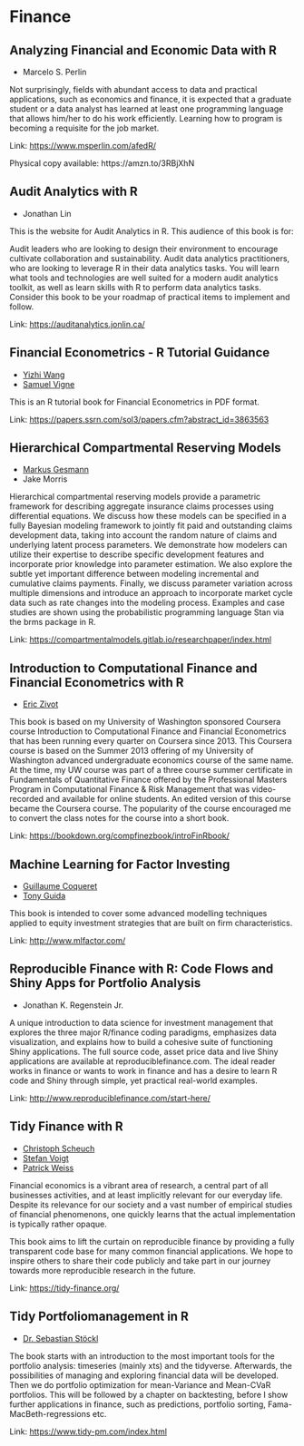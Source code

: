 # Finance

## Analyzing Financial and Economic Data with R

- Marcelo S. Perlin

Not surprisingly, fields with abundant access to data and practical
applications, such as economics and finance, it is expected that a
graduate student or a data analyst has learned at least one programming
language that allows him/her to do his work efficiently. Learning how to
program is becoming a requisite for the job market.

Link: [https://www.msperlin.com/afedR/](https://www.msperlin.com/afedR/)

Physical copy available: https://amzn.to/3RBjXhN

## Audit Analytics with R

- Jonathan Lin

This is the website for Audit Analytics in R. This audience of this book is for:

Audit leaders who are looking to design their environment to encourage cultivate collaboration and sustainability.
Audit data analytics practitioners, who are looking to leverage R in their data analytics tasks.
You will learn what tools and technologies are well suited for a modern audit analytics toolkit, as well as learn skills with R to perform data analytics tasks. Consider this book to be your roadmap of practical items to implement and follow.

Link: [https://auditanalytics.jonlin.ca/](https://auditanalytics.jonlin.ca/)

## Financial Econometrics - R Tutorial Guidance

- [Yizhi Wang](https://papers.ssrn.com/sol3/cf_dev/AbsByAuth.cfm?per_id=4467812)
- [Samuel Vigne](https://papers.ssrn.com/sol3/cf_dev/AbsByAuth.cfm?per_id=2479568)

This is an R tutorial book for Financial Econometrics in PDF format.

Link: [https://papers.ssrn.com/sol3/papers.cfm?abstract_id=3863563](https://papers.ssrn.com/sol3/papers.cfm?abstract_id=3863563)

## Hierarchical Compartmental Reserving Models

- [Markus Gesmann](https://magesblog.com)
- Jake Morris

Hierarchical compartmental reserving models provide a parametric framework for describing aggregate insurance claims processes using differential equations. We discuss how these models can be specified in a fully Bayesian modeling framework to jointly fit paid and outstanding claims development data, taking into account the random nature of claims and underlying latent process parameters. We demonstrate how modelers can utilize their expertise to describe specific development features and incorporate prior knowledge into parameter estimation. We also explore the subtle yet important difference between modeling incremental and cumulative claims payments. Finally, we discuss parameter variation across multiple dimensions and introduce an approach to incorporate market cycle data such as rate changes into the modeling process. Examples and case studies are shown using the probabilistic programming language Stan via the brms package in R.

Link: [https://compartmentalmodels.gitlab.io/researchpaper/index.html](https://compartmentalmodels.gitlab.io/researchpaper/index.html)

## Introduction to Computational Finance and Financial Econometrics with R

- [Eric Zivot](https://econ.washington.edu/people/eric-zivot)

This book is based on my University of Washington sponsored Coursera course Introduction to Computational Finance and Financial Econometrics that has been running every quarter on Coursera since 2013. This Coursera course is based on the Summer 2013 offering of my University of Washington advanced undergraduate economics course of the same name. At the time, my UW course was part of a three course summer certificate in Fundamentals of Quantitative Finance offered by the Professional Masters Program in Computational Finance & Risk Management that was video-recorded and available for online students. An edited version of this course became the Coursera course. The popularity of the course encouraged me to convert the class notes for the course into a short book.

Link: [https://bookdown.org/compfinezbook/introFinRbook/](https://bookdown.org/compfinezbook/introFinRbook/)

## Machine Learning for Factor Investing

- [Guillaume Coqueret](https://twitter.com/g_coqueret)
- [Tony Guida](https://twitter.com/TonyGUIDA_Quant)

This book is intended to cover some advanced modelling techniques
applied to equity investment strategies that are built on firm
characteristics.

Link: [http://www.mlfactor.com/](http://www.mlfactor.com/)

## Reproducible Finance with R: Code Flows and Shiny Apps for Portfolio Analysis

- Jonathan K. Regenstein Jr.

A unique introduction to data science for investment management that explores the three major R/finance coding paradigms, emphasizes data visualization, and explains how to build a cohesive suite of functioning Shiny applications. The full source code, asset price data and live Shiny applications are available at reproduciblefinance.com. The ideal reader works in finance or wants to work in finance and has a desire to learn R code and Shiny through simple, yet practical real-world examples.

Link: [http://www.reproduciblefinance.com/start-here/](http://www.reproduciblefinance.com/start-here/)

## Tidy Finance with R

- [Christoph Scheuch](https://christophscheuch.github.io/)
- [Stefan Voigt](https://www.voigtstefan.me/)
- [Patrick Weiss](https://sites.google.com/view/patrick-weiss)

Financial economics is a vibrant area of research, a central part of all businesses activities, and at least implicitly relevant for our everyday life. Despite its relevance for our society and a vast number of empirical studies of financial phenomenons, one quickly learns that the actual implementation is typically rather opaque. 

This book aims to lift the curtain on reproducible finance by providing a fully transparent code base for many common financial applications. We hope to inspire others to share their code publicly and take part in our journey towards more reproducible research in the future.

Link: [https://tidy-finance.org/](https://tidy-finance.org/)

## Tidy Portfoliomanagement in R

- [Dr. Sebastian Stöckl](https://github.com/sstoeckl/)

The book starts with an introduction to the most important tools for the portfolio analysis: timeseries (mainly xts) and the tidyverse. Afterwards, the possibilities of managing and exploring financial data will be developed. Then we do portfolio optimization for mean-Variance and Mean-CVaR portfolios. This will be followed by a chapter on backtesting, before I show further applications in finance, such as predictions, portfolio sorting, Fama-MacBeth-regressions etc.

Link: [https://www.tidy-pm.com/index.html](https://www.tidy-pm.com/index.html)


